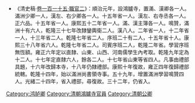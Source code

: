 *《清史稿·[[s:清史稿/卷115|卷一百一十五·職官二]]》：順治元年，設鴻臚寺，置滿、漢卿各一人。滿洲少卿一人，漢左、右少卿各一人。十五年省一人。漢左、右寺丞各一人。正六品。十五年省一人。康熙五十二年省一人。滿、漢主簿各一人。鳴贊，滿洲十有六人，乾隆三十七年改隸鑾輿衛二人。漢八人。二年省一人，十二年省一人，十三年省二人。乾隆七年省二人。序班二十有二人，十五年省十人。康熙三十八年省六人。乾隆七年省二人。司賓序班二人，乾隆二年省。學習序班無恆額。雍正六年定以直隸、山東、山西、河南儒學生內考取。乾隆九年定為十二人。十七年定直隸六人，餘各二人。十七年省山東等省四人。凡事由禮部具題，十六年改歸本寺，十八年仍隸禮部。康熙十年復故，雍正四年復歸禮部統轄。乾隆十四年，始以滿洲尚書領寺事。五十九年，增置滿洲學習鳴贊四人。光緒二十四年，省入禮部，尋復故。三十二年，仍省入。

[[Category:鸿胪卿|Category:鸿胪卿]]
[[Category:清朝鴻臚寺官員|Category:清朝鴻臚寺官員]]
[[Category:清朝公卿|Category:清朝公卿]]